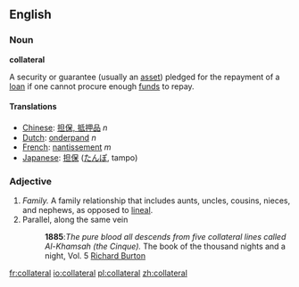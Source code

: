 ==English==

===Noun===
'''collateral'''

A security or guarantee (usually an [[asset]]) pledged for the repayment of a [[loan]] if one cannot procure enough [[fund]]s to repay.

====Translations====
*[[Chinese]]: [[担保, 抵押品]] ''n''
*[[Dutch]]: [[onderpand]] ''n''
*[[French]]: [[nantissement]] ''m''
*[[Japanese]]: [[担保]] ([[たんぽ]], tampo)

===Adjective===

#''Family.'' A family relationship that includes aunts, uncles, cousins, nieces, and nephews, as opposed to [[lineal]].
#Parallel, along the same vein
#:'''1885''':''The pure blood all descends from five collateral lines called Al-Khamsah (the Cinque).'' The book of the thousand nights and a night, Vol. 5 [[w:Richard Francis Burton|Richard Burton]]


[[fr:collateral]]
[[io:collateral]]
[[pl:collateral]]
[[zh:collateral]]